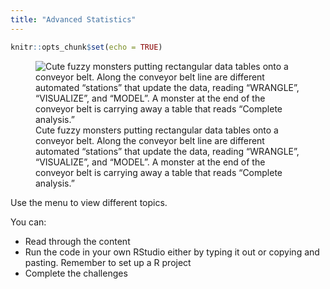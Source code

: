 ```yaml
---
title: "Advanced Statistics"
---
```


```r
knitr::opts_chunk$set(echo = TRUE)
```

![Cute fuzzy monsters putting rectangular data tables onto a conveyor belt. Along the conveyor belt line are different automated “stations” that update the data, reading “WRANGLE”, “VISUALIZE”, and “MODEL”. A monster at the end of the conveyor belt is carrying away a table that reads “Complete analysis.”](./images/tidydata_5.jpg)

Use the menu to view different topics.

You can:

* Read through the content
* Run the code in your own RStudio either by typing it out or copying and pasting. Remember to set up a R project
* Complete the challenges